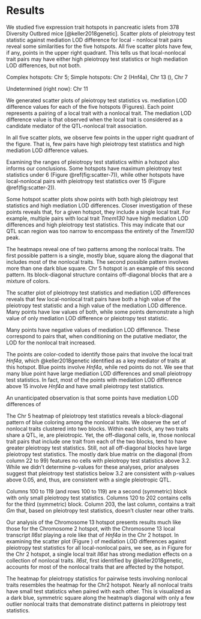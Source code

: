 # Results

We studied five expression trait hotspots in pancreatic islets from 378 Diversity Outbred mice [@keller2018genetic]. Scatter plots of 
pleiotropy test statistic against mediation LOD difference for local - nonlocal trait pairs reveal 
some similarities for the five hotspots. All five scatter plots have few, if any, points in the upper 
right quadrant. This tells us that local-nonlocal trait pairs may have either high pleiotropy test 
statistics or high mediation LOD differences, but not both.


Complex hotspots: Chr 5; Simple hotspots: Chr 2 (Hnf4a), Chr 13 (), Chr 7


Undetermined (right now): Chr 11



We generated scatter plots of pleiotropy test statistics vs. mediation LOD difference values for each of the five hotspots (Figures).
Each point represents a pairing of a local trait with a nonlocal trait.
The mediation LOD difference value is that observed when the local trait is considered
as a candidate mediator of the QTL-nonlocal trait association.

In all five scatter plots, we observe few
points in the upper right quadrant of the figure.
That is, few pairs have high pleiotropy test statistics and
high mediation LOD difference values.


Examining the ranges of pleiotropy test statistics within a hotspot also informs our conclusions. 
Some hotspots have maximum pleiotropy test statistics under 6 (Figure \@ref(fig:scatter-7)), while 
other hotspots have local-nonlocal pairs with pleiotropy test statistics over 15 (Figure 
\@ref(fig:scatter-2)). 

Some hotspot scatter plots show points with both high pleiotropy test statistics and high mediation 
LOD differences. Closer investigation of these points reveals that, for a given hotspot, they 
include a single local trait. For example, multiple pairs with local trait *Tmem130* have high 
mediation LOD differences and high pleiotropy test statistics. This may indicate that our QTL scan 
region was too narrow to encompass the entirety of the *Tmem130* peak. 

The heatmaps reveal one of two patterns among the nonlocal traits. The first possible pattern is a 
single, mostly blue, square along the diagonal that includes most of the nonlocal traits. The second 
possible pattern involves more than one dark blue square. Chr 5 hotspot is an example of this second 
pattern. Its block-diagonal structure contains off-diagonal blocks that are a mixture of colors. 


The scatter plot of pleiotropy test statistics and mediation LOD differences reveals that few local-nonlocal 
trait pairs have both a high value of the pleiotropy test statistic and a high value of the mediation LOD 
difference. Many points have low values of both, while some points demonstrate a high value of only mediation 
LOD difference or pleiotropy test statistic. 

Many points have negative values of mediation LOD difference. These correspond to pairs that, when conditioning 
on the putative mediator, the LOD for the nonlocal trait increased. 

The points are color-coded to identify those pairs that involve the local trait *Hnf4a*, which 
@keller2018genetic identified as a key mediator of traits at this hotspot. Blue points involve *Hnf4a*, while 
red points do not. We see that many blue point have large mediation LOD differences and small pleiotropy test 
statistics. In fact, most of the points with mediation LOD difference above 15 involve *Hnf4a* and have small 
pleiotropy test statistics. 

An unanticipated observation is that some points have mediation LOD differences of 

The Chr 5 heatmap of pleiotropy test statistics 
reveals a block-diagonal pattern of blue coloring among the nonlocal traits. We observe the 
set of nonlocal traits clustered into two blocks. Within each block, any two traits share a 
QTL, ie, are pleiotropic. Yet, the off-diagonal cells, ie, those nonlocal trait pairs that 
include one trait from each of the two blocks, tend to have greater pleiotropy test 
statistics. Still, not all off-diagonal blocks have large pleiotropy test statistics. The 
mostly dark blue matrix on the diagonal (from column 22 to 99) features no cells with pleiotropy test statistics above 3.2. While we didn't determine p-values for these analyses, prior analyses suggest that pleiotropy test statistics below 3.2 are consistent with p-values above 0.05, and, thus, are consistent with a single pleiotropic QTL.

Columns 100 to 119 (and rows 100 to 119) are a second (symmetric) block with only small 
pleiotropy test statistics. Columns 120 to 202 contains cells for the third (symmetric) block. Column 203, the last column, contains a trait *Gm* that, based on pleiotropy test statistics, doesn't cluster near other traits.


Our analysis of the Chromosome 13 hotspot presents results much like those for the Chromosome 2 
hotspot, with the Chromosome 13 local transcript *Il6st* playing a role like that of *Hnf4a* in the 
Chr 2 hotspot. In examining the scatter plot (Figure ) of mediation LOD differences against 
pleiotropy test statistics for all local-nonlocal pairs, we see, as in Figure for the Chr 2 
hotspot, a single local trait *Il6st* has strong mediation effects on a collection of nonlocal traits. *Il6st*, first identified by @keller2018genetic, accounts for most of the nonlocal traits that are affected by the hotspot. 

The heatmap for pleiotropy statistics for pairwise tests involving nonlocal traits resembles the 
heatmap for the Chr2 hotspot. Nearly all nonlocal traits have small test statistics when paired 
with each other. This is visualized as a dark blue, symmetric square along the heatmap's diagonal 
with only a few outlier nonlocal traits that demonstrate distinct patterns in pleiotropy test 
statistics.








